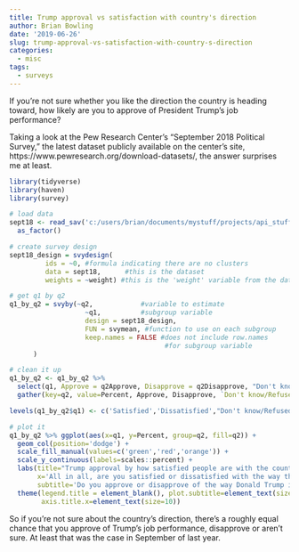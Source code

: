 ```yaml
---
title: Trump approval vs satisfaction with country's direction
author: Brian Bowling
date: '2019-06-26'
slug: trump-approval-vs-satisfaction-with-country-s-direction
categories:
  - misc
tags:
  - surveys
---
```


If you're not sure whether you like the direction the country is heading toward, how likely are you to approve of President Trump's job performance?

Taking a look at the Pew Research Center's "September 2018 Political Survey," the latest dataset publicly available on the center's site, https://www.pewresearch.org/download-datasets/, the answer surprises me at least.

```r

library(tidyverse)
library(haven)
library(survey)

# load data
sept18 <- read_sav('c:/users/brian/documents/mystuff/projects/api_stuff/data_raw/Sept18 public.sav', user_na = T) %>% 
  as_factor()

# create survey design
sept18_design = svydesign(
         ids = ~0, #formula indicating there are no clusters  
         data = sept18,      #this is the dataset 
         weights = ~weight) #this is the 'weight' variable from the dataset

# get q1 by q2
q1_by_q2 = svyby(~q2,            #variable to estimate
                   ~q1,          #subgroup variable
                   design = sept18_design,
                   FUN = svymean, #function to use on each subgroup
                   keep.names = FALSE #does not include row.names 
                                       #for subgroup variable
      ) 

# clean it up
q1_by_q2 <- q1_by_q2 %>% 
  select(q1, Approve = q2Approve, Disapprove = q2Disapprove, "Don't know/Refused" = `q2(VOL) Don't know/Refused`) %>% 
  gather(key=q2, value=Percent, Approve, Disapprove, `Don't know/Refused`)

levels(q1_by_q2$q1) <- c('Satisfied','Dissatisfied',"Don't know/Refused")

# plot it
q1_by_q2 %>% ggplot(aes(x=q1, y=Percent, group=q2, fill=q2)) +
  geom_col(position='dodge') +
  scale_fill_manual(values=c('green','red','orange')) +
  scale_y_continuous(labels=scales::percent) +
  labs(title="Trump approval by how satisfied people are with the country's direction",
       x='All in all, are you satisfied or dissatisfied with the way things are going in this country today?',
       subtitle='Do you approve or disapprove of the way Donald Trump is handling his job as President?') +
  theme(legend.title = element_blank(), plot.subtitle=element_text(size=10),
        axis.title.x=element_text(size=10))

```

So if you're not sure about the country's direction, there's a roughly equal chance that you approve of Trump's job performance, disapprove or aren't sure. At least that was the case in September of last year.